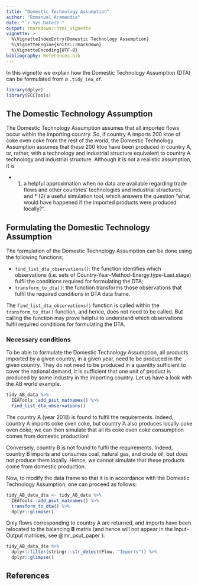 ```yaml
---
title: "Domestic Technology Assumption"
author: "Emmanuel Aramendia"
date: "`r Sys.Date()`"
output: rmarkdown::html_vignette
vignette: >
  %\VignetteIndexEntry{Domestic Technology Assumption}
  %\VignetteEngine{knitr::rmarkdown}
  %\VignetteEncoding{UTF-8}
bibliography: References.bib
---
```


In this vignette we explain how the Domestic Technology Assumption (DTA) can be formulated from a `.tidy_iea_df`.

```r
library(dplyr)
library(ECCTools)
```

## The Domestic Technology Assumption

The Domestic Technology Assumption assumes that all imported flows occur within the importing country. So, if country A imports 200 ktoe of coke oven coke from the rest of the world, the Domestic Technology Assumption assumes that these 200 ktoe have been produced in country A, or, rather, with a technology and industrial structure equivalent to country A technology and industrial structure. Although it is not a realistic assumption, it is 

* (1) a helpful approximation when no data are available regarding trade flows and other countries' technologies and industrial structures, and * (2) a useful simulation tool, which answers the question "what would have happened if the imported products were produced locally?".


## Formulating the Domestic Technology Assumption

The formulation of the Domestic Technology Assumption can be done using the following functions:

* `find_list_dta_observations()`: the function identifies which observations (i.e.\ sets of Country-Year-Method-Energy.type-Last.stage) fulfil the conditions required for formulating the DTA;
* `transform_to_dta()`: the function transforms those observations that fulfil the required conditions in DTA data frame.

The `find_list_dta_observations()` function is called within the `transform_to_dta()` function, and hence, does not need to be called. But calling the function may prove helpful to understand which observations fulfil required conditions for formulating the DTA.


### Necessary conditions

To be able to formulate the Domestic Technology Assumption, all products imported by a given country, in a given year, need to be produced in the given country. They do not need to be produced in a quantity sufficient to cover the national demand, it is sufficient that one unit of product is produced by some industry in the importing country. Let us have a look with the AB world example.


```r
tidy_AB_data %>% 
  IEATools::add_psut_matnames() %>% 
  find_list_dta_observations()
```

The country A (year 2018) is found to fulfil the requirements. Indeed, country A imports coke oven coke, but country A also produces locally coke oven coke; we can then simulate that all its coke oven coke consumption comes from domestic production!

Conversely, country B is not found to fulfil the requirements. Indeed, country B imports and consumes coal, natural gas, and crude oil, but does not produce them locally. Hence, we cannot simulate that these products come from domestic production.

Now, to modify the data frame so that it is in accordance with the Domestic Technology Assumption, one can proceed as follows:

```r
tidy_AB_data_dta <- tidy_AB_data %>% 
  IEATools::add_psut_matnames() %>% 
  transform_to_dta() %>% 
  dplyr::glimpse()
```

Only flows corresponding to country A are returned, and imports have been relocated to the balancing **B** matrix (and hence will not appear in the Input-Output matrices, see @mr_psut_paper ):

```r
tidy_AB_data_dta %>%
  dplyr::filter(stringr::str_detect(Flow, "Imports")) %>%
  dplyr::glimpse()
```

## References
